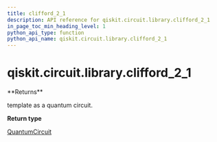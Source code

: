```yaml
---
title: clifford_2_1
description: API reference for qiskit.circuit.library.clifford_2_1
in_page_toc_min_heading_level: 1
python_api_type: function
python_api_name: qiskit.circuit.library.clifford_2_1
---
```


# qiskit.circuit.library.clifford\_2\_1

<Function id="qiskit.circuit.library.clifford_2_1" name="clifford_2_1" isDedicatedPage={true} github="https://github.com/qiskit/qiskit/tree/stable/0.23/qiskit/circuit/library/templates/clifford/clifford_2_1.py" signature="clifford_2_1()">
  **Returns**

  template as a quantum circuit.

  **Return type**

  [QuantumCircuit](qiskit.circuit.QuantumCircuit "qiskit.circuit.QuantumCircuit")
</Function>

